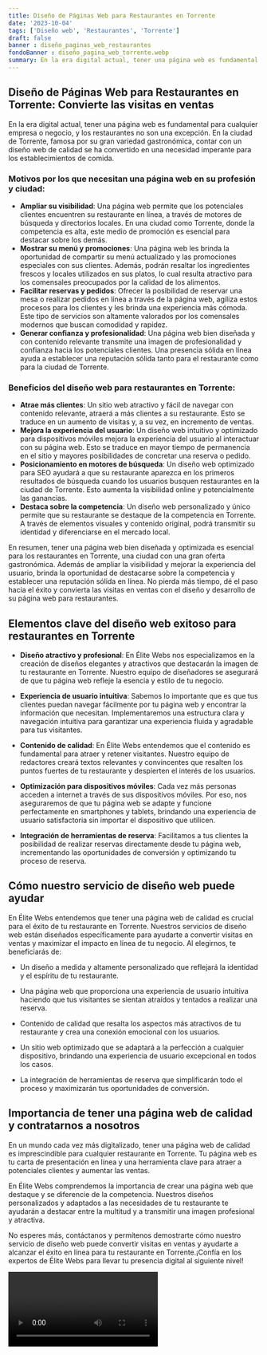 ```yaml
---
title: Diseño de Páginas Web para Restaurantes en Torrente
date: '2023-10-04'
tags: ['Diseño web', 'Restaurantes', 'Torrente']
draft: false
banner : diseño_paginas_web_restaurantes
fondoBanner : diseño_pagina_web_torrente.webp
summary: En la era digital actual, tener una página web es fundamental para cualquier empresa o negocio, y los restaurantes no son una excepción. En la ciudad de Torrente, famosa por su gran variedad gastronómica, contar con un diseño web de calidad se ha convertido en una necesidad imperante para los establecimientos de comida. 
---
```


## Diseño de Páginas Web para Restaurantes en Torrente: Convierte las visitas en ventas

En la era digital actual, tener una página web es fundamental para cualquier empresa o negocio, y los restaurantes no son una excepción. En la ciudad de Torrente, famosa por su gran variedad gastronómica, contar con un diseño web de calidad se ha convertido en una necesidad imperante para los establecimientos de comida. 

### Motivos por los que necesitan una página web en su profesión y ciudad:

- **Ampliar su visibilidad**: Una página web permite que los potenciales clientes encuentren su restaurante en línea, a través de motores de búsqueda y directorios locales. En una ciudad como Torrente, donde la competencia es alta, este medio de promoción es esencial para destacar sobre los demás.
- **Mostrar su menú y promociones**: Una página web les brinda la oportunidad de compartir su menú actualizado y las promociones especiales con sus clientes. Además, podrán resaltar los ingredientes frescos y locales utilizados en sus platos, lo cual resulta atractivo para los comensales preocupados por la calidad de los alimentos.
- **Facilitar reservas y pedidos**: Ofrecer la posibilidad de reservar una mesa o realizar pedidos en línea a través de la página web, agiliza estos procesos para los clientes y les brinda una experiencia más cómoda. Este tipo de servicios son altamente valorados por los comensales modernos que buscan comodidad y rapidez.
- **Generar confianza y profesionalidad**: Una página web bien diseñada y con contenido relevante transmite una imagen de profesionalidad y confianza hacia los potenciales clientes. Una presencia sólida en línea ayuda a establecer una reputación sólida tanto para el restaurante como para la ciudad de Torrente.

### Beneficios del diseño web para restaurantes en Torrente:

- **Atrae más clientes**: Un sitio web atractivo y fácil de navegar con contenido relevante, atraerá a más clientes a su restaurante. Esto se traduce en un aumento de visitas y, a su vez, en incremento de ventas.
- **Mejora la experiencia del usuario**: Un diseño web intuitivo y optimizado para dispositivos móviles mejora la experiencia del usuario al interactuar con su página web. Esto se traduce en mayor tiempo de permanencia en el sitio y mayores posibilidades de concretar una reserva o pedido.
- **Posicionamiento en motores de búsqueda**: Un diseño web optimizado para SEO ayudará a que su restaurante aparezca en los primeros resultados de búsqueda cuando los usuarios busquen restaurantes en la ciudad de Torrente. Esto aumenta la visibilidad online y potencialmente las ganancias.
- **Destaca sobre la competencia**: Un diseño web personalizado y único permite que su restaurante se destaque de la competencia en Torrente. A través de elementos visuales y contenido original, podrá transmitir su identidad y diferenciarse en el mercado local.

En resumen, tener una página web bien diseñada y optimizada es esencial para los restaurantes en Torrente, una ciudad con una gran oferta gastronómica. Además de ampliar la visibilidad y mejorar la experiencia del usuario, brinda la oportunidad de destacarse sobre la competencia y establecer una reputación sólida en línea. No pierda más tiempo, dé el paso hacia el éxito y convierta las visitas en ventas con el diseño y desarrollo de su página web para restaurantes.

<GifSeo />

<Cta />

## Elementos clave del diseño web exitoso para restaurantes en Torrente

- **Diseño atractivo y profesional**: En Élite Webs nos especializamos en la creación de diseños elegantes y atractivos que destacarán la imagen de tu restaurante en Torrente. Nuestro equipo de diseñadores se asegurará de que tu página web refleje la esencia y estilo de tu negocio.

- **Experiencia de usuario intuitiva**: Sabemos lo importante que es que tus clientes puedan navegar fácilmente por tu página web y encontrar la información que necesitan. Implementaremos una estructura clara y navegación intuitiva para garantizar una experiencia fluida y agradable para tus visitantes.

- **Contenido de calidad**: En Élite Webs entendemos que el contenido es fundamental para atraer y retener visitantes. Nuestro equipo de redactores creará textos relevantes y convincentes que resalten los puntos fuertes de tu restaurante y despierten el interés de los usuarios.

- **Optimización para dispositivos móviles**: Cada vez más personas acceden a internet a través de sus dispositivos móviles. Por eso, nos aseguraremos de que tu página web se adapte y funcione perfectamente en smartphones y tablets, brindando una experiencia de usuario satisfactoria sin importar el dispositivo que utilicen.

- **Integración de herramientas de reserva**: Facilitamos a tus clientes la posibilidad de realizar reservas directamente desde tu página web, incrementando las oportunidades de conversión y optimizando tu proceso de reserva.

## Cómo nuestro servicio de diseño web puede ayudar

En Élite Webs entendemos que tener una página web de calidad es crucial para el éxito de tu restaurante en Torrente. Nuestros servicios de diseño web están diseñados específicamente para ayudarte a convertir visitas en ventas y maximizar el impacto en línea de tu negocio. Al elegirnos, te beneficiarás de:

- Un diseño a medida y altamente personalizado que reflejará la identidad y el espíritu de tu restaurante.

- Una página web que proporciona una experiencia de usuario intuitiva haciendo que tus visitantes se sientan atraídos y tentados a realizar una reserva.

- Contenido de calidad que resalta los aspectos más atractivos de tu restaurante y crea una conexión emocional con los usuarios.

- Un sitio web optimizado que se adaptará a la perfección a cualquier dispositivo, brindando una experiencia de usuario excepcional en todos los casos.

- La integración de herramientas de reserva que simplificarán todo el proceso y maximizarán tus oportunidades de conversión.

## Importancia de tener una página web de calidad y contratarnos a nosotros

En un mundo cada vez más digitalizado, tener una página web de calidad es imprescindible para cualquier restaurante en Torrente. Tu página web es tu carta de presentación en línea y una herramienta clave para atraer a potenciales clientes y aumentar las ventas.

En Élite Webs comprendemos la importancia de crear una página web que destaque y se diferencie de la competencia. Nuestros diseños personalizados y adaptados a las necesidades de tu restaurante te ayudarán a destacar entre la multitud y a transmitir una imagen profesional y atractiva.

No esperes más, contáctanos y permítenos demostrarte cómo nuestro servicio de diseño web puede convertir visitas en ventas y ayudarte a alcanzar el éxito en línea para tu restaurante en Torrente.¡Confía en los expertos de Élite Webs para llevar tu presencia digital al siguiente nivel!

<Video />

<CtaBot job='Restaurantes' city='Torrente'/>

<Gmaps query='Torrente+españa+maps' />